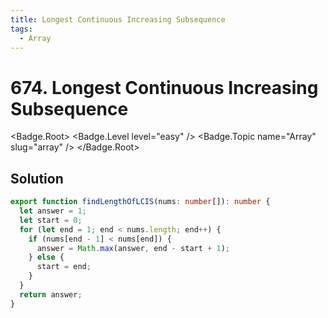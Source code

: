 ```yaml
---
title: Longest Continuous Increasing Subsequence
tags:
  - Array
---
```


# 674. Longest Continuous Increasing Subsequence

<Badge.Root>
  <Badge.Level level="easy" />
  <Badge.Topic name="Array" slug="array" />
</Badge.Root>

## Solution

```typescript filename="solution.ts" copy
export function findLengthOfLCIS(nums: number[]): number {
  let answer = 1;
  let start = 0;
  for (let end = 1; end < nums.length; end++) {
    if (nums[end - 1] < nums[end]) {
      answer = Math.max(answer, end - start + 1);
    } else {
      start = end;
    }
  }
  return answer;
}
```

<ProblemLink
  codingSite="leetcode"
  href="https://leetcode.com/problems/longest-continuous-increasing-subsequence"
  title="Longest Continuous Increasing Subsequence"
/>
